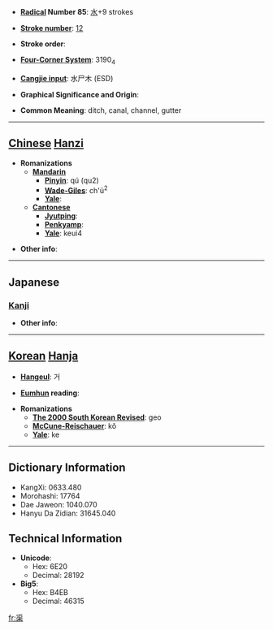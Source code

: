 * '''[[Wiktionary:Chinese radical index| Radical]] Number 85''': [[Wiktionary:Chinese radical index 水|水]]+9 strokes

* '''[[Wiktionary:Chinese total strokes index|Stroke number]]''': [[Wiktionary:Chinese total strokes index 12|12]]

* '''Stroke order''': 

* '''[[Wiktionary:Chinese four corner index|Four-Corner System]]''': 3190<sub>4</sub>

* '''[[Wiktionary:Chinese Cangjie index|Cangjie input]]''': 水尸木 (ESD)

* '''Graphical Significance and Origin''': 

* '''Common Meaning''': ditch, canal, channel, gutter

----

== [[Chinese]] [[Hanzi]] ==

* '''Romanizations'''
** '''[[Mandarin]]'''
*** '''[[Pinyin]]''': qú (qu2)
*** '''[[Wade-Giles]]''': ch'ü<sup>2</sup>
*** '''[[Yale]]''': 
** '''[[Cantonese]]'''
*** '''[[Jyutping]]''':
*** '''[[Penkyamp]]''': 
*** '''[[Yale]]''': keui4

* '''Other info''': 

----

==Japanese==
===[[Kanji]]===
{{kanji|on readings=[[きょ]] (kyo)
|kun readings=[[みぞ]] (mizo), [[かれ]] (kare), [[なんぞ]] (nanzo)
}}

* '''Other info''':  

----

== [[Korean]] [[Hanja]] ==

* '''[[Hangeul]]''': 거

* '''[[Eumhun]] reading''': 

* '''Romanizations'''
** '''[[The 2000 South Korean Revised Romanization|The 2000 South Korean Revised]]''': geo
** '''[[McCune-Reischauer]]''': kŏ
** '''[[Yale]]''': ke

----

== Dictionary Information ==

* KangXi: 0633.480
* Morohashi: 17764
* Dae Jaweon: 1040.070
* Hanyu Da Zidian: 31645.040

== Technical Information ==

* '''Unicode''':
** Hex: 6E20
** Decimal: 28192
* '''Big5''':
** Hex: B4EB
** Decimal: 46315

[[fr:渠]]